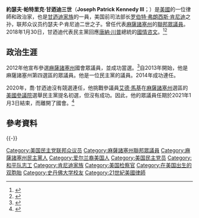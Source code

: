 {{expand language|1=en|page=Joe Kennedy III|time=2019-08-27T07:36:51+00:00}}
{{Infobox officeholder
|image       = Joe_Kennedy_III,_official_portrait,_116th_Congress.jpg
|state       = [[麻薩諸塞州|麻薩諸塞州]]
|district    = {{link-en|麻薩諸塞州第四國會選區|Massachusetts's 4th congressional district|四}}
|term_start  = 2013年1月3日 
|term_end    = 2021年1月3日 
|predecessor = [[Barney_Frank|Barney Frank]]
|successor   = 傑克·奧金克勞斯
|birth_name  = Joseph Patrick Kennedy III
|birth_date  = {{birth date and age|1980|10|4}}
|birth_place = {{USA}}[[麻薩諸塞州|麻薩諸塞州]][[波士頓|波士頓]]
|death_date  = 
|death_place = 
|alma_mater  = [[史丹佛大學|史丹佛大學]]<br>[[哈佛大學法學院|哈佛大學法學院]]
|party       = [[民主黨_(美國)|民主黨]]
|spouse      = Lauren Anne Birchfield<br>(m. 2012–present)
|parents     = [[約瑟夫·甘迺迪二世|約瑟夫·甘迺迪二世]]<br>Sheila Brewster Rauch
|religion    = [[天主教會|天主教]]
|website     = [http://kennedy.house.gov/ Congressional website]<br>[http://www.joekennedyforcongress.com/ Campaign website]
}}
'''約瑟夫·帕特里克·甘迺迪三世'''（'''Joseph Patrick Kennedy III'''；{{bd|1980年|10月4日}}）是[[美國|美國]]的一位律師和政治家，也是[[甘迺迪家族|甘迺迪家族]]的一員，美国前司法部长[[罗伯特·弗朗西斯·肯尼迪|罗伯特·弗朗西斯·肯尼迪]]之孙，联邦众议员约瑟夫·P·肯尼迪二世之子。曾任代表[[麻薩諸塞州|麻薩諸塞州]]{{link-en|麻薩諸塞州第四國會選區|Massachusetts's 4th congressional district|第四國會選區}}的[[聯邦眾議員|聯邦眾議員]]。2018年1月30日，甘迺迪代表民主黨回應[[唐納·川普|唐納·川普]]總統的[[國情咨文|國情咨文]]。<ref>{{Cite news|title=Rep. Joe Kennedy III to deliver Democratic response to State of the Union|language=en|url=https://www.cbsnews.com/news/rep-joe-kennedy-iii-to-deliver-democratic-response-to-state-of-the-union/|access-date=January 26, 2018|archive-date=2020-11-09|archive-url=https://web.archive.org/web/20201109022903/https://www.cbsnews.com/news/rep-joe-kennedy-iii-to-deliver-democratic-response-to-state-of-the-union/|dead-url=no}}</ref><ref>{{cite news|title=Can Joe Kennedy Beat the State of the Union Curse?|work=POLITICO Magazine|url=https://www.politico.com/magazine/story/2018/01/28/kennedy-state-of-the-union-response-rebuttal-curse-216542|accessdate=January 29, 2018|archive-date=2020-12-15|archive-url=https://web.archive.org/web/20201215180739/https://www.politico.com/magazine/story/2018/01/28/kennedy-state-of-the-union-response-rebuttal-curse-216542|dead-url=no}}</ref>

== 政治生涯 ==
2012年他宣布參選[[麻薩諸塞州|麻薩諸塞州]]國會眾議員，並成功當選。<ref>{{cite web |url = http://www.boston.com/news/local/massachusetts/articles/2012/02/15/ap_source_joe_kennedy_iii_announcing_congress_bid_1329339493/ |title = Joseph Kennedy III Announcing Mass. Congress Bid |publisher = [[Boston.com|Boston.com]] |date = February 15, 2012 |accessdate = February 28, 2012 |archive-date = 2016-03-05 |archive-url = https://web.archive.org/web/20160305003010/http://www.boston.com/news/local/massachusetts/articles/2012/02/15/ap_source_joe_kennedy_iii_announcing_congress_bid_1329339493/ |dead-url = no }}</ref>自2013年開始，他是麻薩諸塞州第四選區的眾議員。他是一位民主黨的議員。2014年成功連任。

2020年，喬·甘迺迪沒有競選連任，他挑戰參議員[[艾德·馬基|艾德·馬基]]在[[麻薩諸塞州|麻薩諸塞州]]選區的[[美國參議院|美國參議院]]選舉民主黨提名初選，但沒有成功。因此，他的眾議員任期於2021年1月3日結束，而離開了國會。<ref>{{Cite web|last=Murray|first=Stephanie|title=Markey defeats Kennedy, Neal wins in Massachusetts|url=https://www.politico.com/news/2020/09/01/massachusetts-primary-markey-kennedy-407078|access-date=2020-09-02|website=POLITICO|language=en|archive-date=2021-01-14|archive-url=https://web.archive.org/web/20210114202256/https://www.politico.com/news/2020/09/01/massachusetts-primary-markey-kennedy-407078|dead-url=no}}</ref>

== 參考資料 ==
{{reflist}}
{{-}}
{{甘迺迪家族}}
{{DEFAULTSORT:Kennedy, Joseph, Iii}}
[[Category:美国民主党联邦众议员|Category:美国民主党联邦众议员]]
[[Category:麻薩諸塞州聯邦眾議員|Category:麻薩諸塞州聯邦眾議員]]
[[Category:麻薩諸塞州民主黨人|Category:麻薩諸塞州民主黨人]]
[[Category:爱尔兰裔美国人|Category:爱尔兰裔美国人]]
[[Category:美国民主党员|Category:美国民主党员]]
[[Category:和平队志工|Category:和平队志工]]
[[Category:肯尼迪家族|Category:肯尼迪家族]]
[[Category:美国检察官|Category:美国检察官]]
[[Category:在美国出生的双胞胎|Category:在美国出生的双胞胎]]
[[Category:史丹佛大学校友|Category:史丹佛大学校友]]
[[Category:21世紀美國律師|Category:21世紀美國律師]]